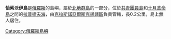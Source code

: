 '''恰索沃伊島'''是[[俄羅斯|俄羅斯]]的島嶼，屬於[[北地群島|北地群島]]的一部分，位於[[共青團員島|共青團員島]]和[[十月革命島|十月革命島]]之間的[[拉普捷夫海|拉普捷夫海]]，由[[克拉斯諾亞爾斯克邊疆區|克拉斯諾亞爾斯克邊疆區]]負責管轄，長0.2公里，島上無人居住。

{{Russia-geo-stub}}
[[Category:俄羅斯島嶼|Category:俄羅斯島嶼]]